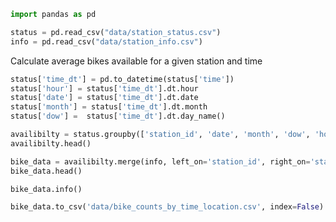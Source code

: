 ```python
import pandas as pd

status = pd.read_csv("data/station_status.csv")
info = pd.read_csv("data/station_info.csv")
```

Calculate average bikes available for a given station and time

```python
status['time_dt'] = pd.to_datetime(status['time'])
status['hour'] = status['time_dt'].dt.hour
status['date'] = status['time_dt'].dt.date
status['month'] = status['time_dt'].dt.month
status['dow'] =  status['time_dt'].dt.day_name()
```


```python
availibilty = status.groupby(['station_id', 'date', 'month', 'dow', 'hour']).agg({'num_bikes_available': 'mean'}).reset_index()
availibilty.head()
```

```python
bike_data = availibilty.merge(info, left_on='station_id', right_on='station_id')
bike_data.head()
```

```python
bike_data.info()
```

```python
bike_data.to_csv('data/bike_counts_by_time_location.csv', index=False)
```

